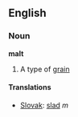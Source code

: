 ==English==
=== Noun ===
'''malt'''
#A type of [[grain]]
==== Translations ====
*[[Slovak]]: [[slad]] ''m''
